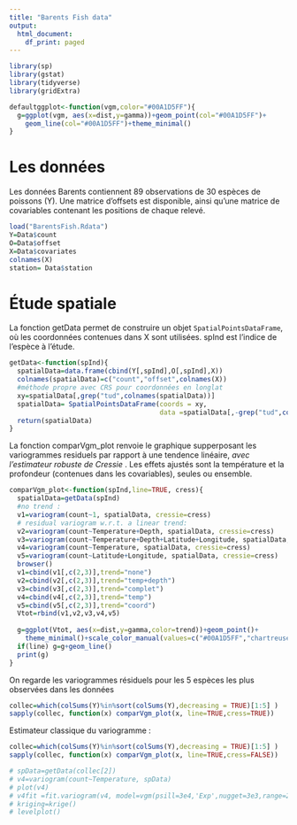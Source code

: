 ```yaml
---
title: "Barents Fish data"
output:
  html_document:
    df_print: paged
---
```


```r
library(sp)
library(gstat)
library(tidyverse)
library(gridExtra)
```

```r
defaultggplot<-function(vgm,color="#00A1D5FF"){
  g=ggplot(vgm, aes(x=dist,y=gamma))+geom_point(col="#00A1D5FF")+
    geom_line(col="#00A1D5FF")+theme_minimal()
}

```

# Les données

Les données Barents contiennent 89 observations de 30 espèces de poissons (Y). Une matrice d'offsets est disponible, ainsi qu'une matrice de covariables contenant les positions de chaque relevé.
```r
load("BarentsFish.Rdata")
Y=Data$count
O=Data$offset
X=Data$covariates
colnames(X)
station= Data$station
```

# Étude spatiale

La fonction getData permet de construire un objet `SpatialPointsDataFrame`, où les coordonnées contenues dans X sont utilisées. spInd est l'indice de l'espèce à l'étude.
```r
getData<-function(spInd){
  spatialData=data.frame(cbind(Y[,spInd],O[,spInd],X))
  colnames(spatialData)=c("count","offset",colnames(X))
  #méthode propre avec CRS pour coordonnées en longlat
  xy=spatialData[,grep("tud",colnames(spatialData))]
  spatialData= SpatialPointsDataFrame(coords = xy, 
                                      data =spatialData[,-grep("tud",colnames(spatialData))], proj4string = CRS("+proj=longlat +datum=WGS84 +ellps=WGS84 +towgs84=0,0,0"))
  return(spatialData)
}
```

La fonction comparVgm_plot renvoie le graphique supperposant les variogrammes residuels par rapport à une tendence linéaire, *avec l'estimateur robuste de Cressie* . Les effets ajustés sont la température et la profondeur (contenues dans les covariables), seules ou ensemble.
```r
comparVgm_plot<-function(spInd,line=TRUE, cress){
  spatialData=getData(spInd)
  #no trend :
  v1=variogram(count~1, spatialData, cressie=cress)
  # residual variogram w.r.t. a linear trend:
  v2=variogram(count~Temperature+Depth, spatialData, cressie=cress)
  v3=variogram(count~Temperature+Depth+Latitude+Longitude, spatialData, cressie=cress)
  v4=variogram(count~Temperature, spatialData, cressie=cress)
  v5=variogram(count~Latitude+Longitude, spatialData, cressie=cress)
  browser()
  v1=cbind(v1[,c(2,3)],trend="none")
  v2=cbind(v2[,c(2,3)],trend="temp+depth")
  v3=cbind(v3[,c(2,3)],trend="complet")
  v4=cbind(v4[,c(2,3)],trend="temp")
  v5=cbind(v5[,c(2,3)],trend="coord")
  Vtot=rbind(v1,v2,v3,v4,v5)
  
  g=ggplot(Vtot, aes(x=dist,y=gamma,color=trend))+geom_point()+
    theme_minimal()+scale_color_manual(values=c("#00A1D5FF","chartreuse3","indianred2","orange2","gray40"))+labs(title=spInd)
  if(line) g=g+geom_line()
  print(g)
}
```
On regarde les variogrammes résiduels pour les 5 espèces les plus observées dans les données
```r
collec=which(colSums(Y)%in%sort(colSums(Y),decreasing = TRUE)[1:5] )
sapply(collec, function(x) comparVgm_plot(x, line=TRUE,cress=TRUE))
```

Estimateur classique du variogramme :
```r
collec=which(colSums(Y)%in%sort(colSums(Y),decreasing = TRUE)[1:5] )
sapply(collec, function(x) comparVgm_plot(x, line=TRUE,cress=FALSE))
```

```r
# spData=getData(collec[2])
# v4=variogram(count~Temperature, spData)
# plot(v4)
# v4fit =fit.variogram(v4, model=vgm(psill=3e4,'Exp',nugget=3e3,range=200))
# kriging=krige()
# levelplot()

```









